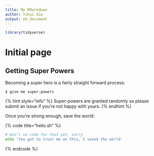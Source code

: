 ```yaml
---
title: My RMarkdown
author: Yihui Xie
output: md_document
---
```


```r
library(tidyverse)
```


# Initial page

## Getting Super Powers

Becoming a super hero is a fairly straight forward process:

```
$ give me super-powers
```

{% hint style="info" %}
 Super-powers are granted randomly so please submit an issue if you're not happy with yours.
{% endhint %}

Once you're strong enough, save the world:

{% code title="hello.sh" %}
```bash
# Ain't no code for that yet, sorry
echo 'You got to trust me on this, I saved the world'
```
{% endcode %}



